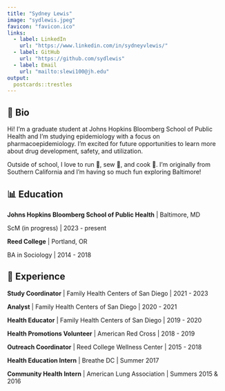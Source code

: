 ```yaml
---
title: "Sydney Lewis"
image: "sydlewis.jpeg"
favicon: "favicon.ico"
links:
  - label: LinkedIn
    url: "https://www.linkedin.com/in/sydneyvlewis/"
  - label: GitHub
    url: "https://github.com/sydlewis"
  - label: Email
    url: "mailto:slewi100@jh.edu"
output:
  postcards::trestles
---
```

  
## 🍉 Bio 
  
Hi! I'm a graduate student at Johns Hopkins Bloomberg School of Public Health and 
I'm studying epidemiology with a focus on pharmacoepidemiology. I'm excited 
for future opportunities to learn more about drug development, safety, and utilization.

Outside of school, I love to run 👟, sew 🧵, and cook 🥗. I'm originally from Southern 
California and I'm having so much fun exploring Baltimore!

## 📊 Education 

**Johns Hopkins Bloomberg School of Public Health** | Baltimore, MD

ScM (in progress) | 2023 - present

**Reed College** | Portland, OR

BA in Sociology | 2014 - 2018


## 🌳 Experience 

**Study Coordinator** | Family Health Centers of San Diego | 2021 - 2023

**Analyst** | Family Health Centers of San Diego | 2020 - 2021

**Health Educator** | Family Health Centers of San Diego | 2019 - 2020

**Health Promotions Volunteer** | American Red Cross | 2018 - 2019

**Outreach Coordinator** | Reed College Wellness Center | 2015 - 2018

**Health Education Intern** | Breathe DC | Summer 2017

**Community Health Intern** | American Lung Association | Summers 2015 & 2016
